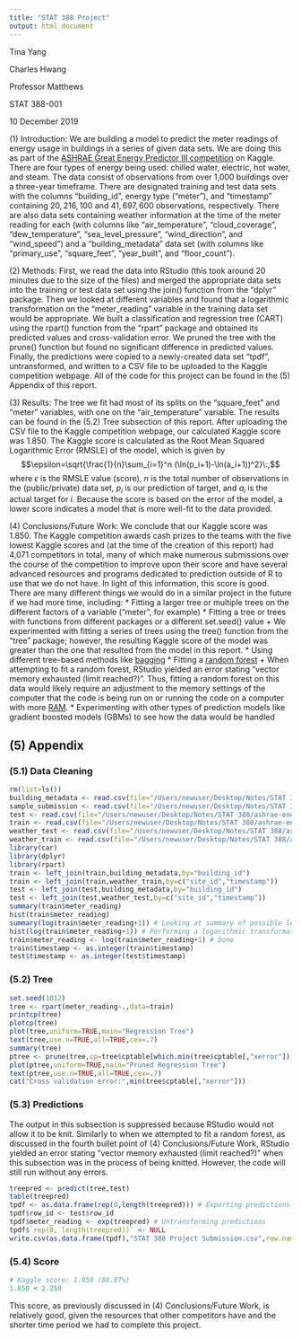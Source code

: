 ```yaml
---
title: "STAT 388 Project"
output: html_document
---
```

Tina Yang

Charles Hwang

Professor Matthews

STAT 388-001

10 December 2019

$(1)$ Introduction: We are building a model to predict the meter readings of energy usage in buildings in a series of given data sets. We are doing this as part of the [ASHRAE Great Energy Predictor III competition](kaggle.com/c/ashrae-energy-prediction) on Kaggle. There are four types of energy being used: chilled water, electric, hot water, and steam. The data consist of observations from over 1,000 buildings over a three-year timeframe. There are designated training and test data sets with the columns "building_id", energy type ("meter"), and "timestamp" containing $20,216,100$ and $41,697,600$ observations, respectively. There are also data sets containing weather information at the time of the meter reading for each (with columns like "air_temperature", "cloud_coverage", "dew_temperature", "sea_level_pressure", "wind_direction", and "wind_speed") and a "building_metadata" data set (with columns like "primary_use", "square_feet", "year_built", and "floor_count").

$(2)$ Methods: First, we read the data into RStudio (this took around 20 minutes due to the size of the files) and merged the appropriate data sets into the training or test data set using the join() function from the "dplyr" package. Then we looked at different variables and found that a logarithmic transformation on the "meter_reading" variable in the training data set would be appropriate. We built a classification and regression tree (CART) using the rpart() function from the "rpart" package and obtained its predicted values and cross-validation error. We pruned the tree with the prune() function but found no significant difference in predicted values. Finally, the predictions were copied to a newly-created data set "tpdf", untransformed, and written to a CSV file to be uploaded to the Kaggle competition webpage. All of the code for this project can be found in the $(5)$ Appendix of this report.

$(3)$ Results: The tree we fit had most of its splits on the "square_feet" and "meter" variables, with one on the "air_temperature" variable. The results can be found in the $(5.2)$ Tree subsection of this report. After uploading the CSV file to the Kaggle competition webpage, our calculated Kaggle score was $1.850$. The Kaggle score is calculated as the Root Mean Squared Logarithmic Error (RMSLE) of the model, which is given by $$\epsilon=\sqrt{\frac{1}{n}\sum_{i=1}^n (\ln(p_i+1)-\ln(a_i+1))^2}\:,$$ where $\epsilon$ is the RMSLE value (score), $n$ is the total number of observations in the (public/private) data set, $p_i$ is our prediction of target, and $a_i$ is the actual target for $i$. Because the score is based on the error of the model, a lower score indicates a model that is more well-fit to the data provided.

$(4)$ Conclusions/Future Work: We conclude that our Kaggle score was $1.850$. The Kaggle competition awards cash prizes to the teams with the five lowest Kaggle scores and (at the time of the creation of this report) had 4,071 competitors in total, many of which make numerous submissions over the course of the competition to improve upon their score and have several advanced resources and programs dedicated to prediction outside of R to use that we do not have. In light of this information, this score is good. There are many different things we would do in a similar project in the future if we had more time, including:
* Fitting a larger tree or multiple trees on the different factors of a variable ("meter", for example)
* Fitting a tree or trees with functions from different packages or a different set.seed() value
    + We experimented with fitting a series of trees using the tree() function from the "tree" package; however, the resulting Kaggle score of the model was greater than the one that resulted from the model in this report.
* Using different tree-based methods like [bagging](en.wikipedia.org/wiki/Bagging)
* Fitting a [random forest](en.wikipedia.org/wiki/Random_forest)
    + When attempting to fit a random forest, RStudio yielded an error stating "vector memory exhausted (limit reached?)". Thus, fitting a random forest on this data would likely require an adjustment to the memory settings of the computer that the code is being run on or running the code on a computer with more [RAM](en.wikipedia.org/wiki/RAM).
* Experimenting with other types of prediction models like gradient boosted models (GBMs) to see how the data would be handled

## (5) Appendix
### (5.1) Data Cleaning

```r
rm(list=ls())
building_metadata <- read.csv(file="/Users/newuser/Desktop/Notes/STAT 388/ashrae-energy-prediction/building_metadata.csv",header=TRUE)
sample_submission <- read.csv(file="/Users/newuser/Desktop/Notes/STAT 388/ashrae-energy-prediction/sample_submission.csv",header=TRUE)
test <- read.csv(file="/Users/newuser/Desktop/Notes/STAT 388/ashrae-energy-prediction/test.csv",header=TRUE)
train <- read.csv(file="/Users/newuser/Desktop/Notes/STAT 388/ashrae-energy-prediction/train.csv",header=TRUE)
weather_test <- read.csv(file="/Users/newuser/Desktop/Notes/STAT 388/ashrae-energy-prediction/weather_test.csv",header=TRUE)
weather_train <- read.csv(file="/Users/newuser/Desktop/Notes/STAT 388/ashrae-energy-prediction/weather_train.csv",header=TRUE)
library(car)
library(dplyr)
library(rpart)
train <- left_join(train,building_metadata,by="building_id")
train <- left_join(train,weather_train,by=c("site_id","timestamp"))
test <- left_join(test,building_metadata,by="building_id")
test <- left_join(test,weather_test,by=c("site_id","timestamp"))
summary(train$meter_reading)
hist(train$meter_reading)
summary(log(train$meter_reading+1)) # Looking at summary of possible logarithmic transformation
hist(log(train$meter_reading+1)) # Performing a logarithmic transformation on meter reading
train$meter_reading <- log(train$meter_reading+1) # Done
train$timestamp <- as.integer(train$timestamp)
test$timestamp <- as.integer(test$timestamp)
```

### (5.2) Tree

```r
set.seed(1012)
tree <- rpart(meter_reading~.,data=train)
printcp(tree)
plotcp(tree)
plot(tree,uniform=TRUE,main="Regression Tree")
text(tree,use.n=TRUE,all=TRUE,cex=.7)
summary(tree)
ptree <- prune(tree,cp=tree$cptable[which.min(tree$cptable[,"xerror"]),"CP"])
plot(ptree,uniform=TRUE,main="Pruned Regression Tree")
text(ptree,use.n=TRUE,all=TRUE,cex=.7)
cat("Cross validation error:",min(tree$cptable[,"xerror"]))
```

### (5.3) Predictions

The output in this subsection is suppressed because RStudio would not allow it to be knit. Similarly to when we attempted to fit a random forest, as discussed in the fourth bullet point of $(4)$ Conclusions/Future Work, RStudio yielded an error stating "vector memory exhausted (limit reached?)" when this subsection was in the process of being knitted. However, the code will still run without any errors.

```r
treepred <- predict(tree,test)
table(treepred)
tpdf <- as.data.frame(rep(0,length(treepred))) # Exporting predictions to CSV file for Kaggle submission
tpdf$row_id <- test$row_id
tpdf$meter_reading <- exp(treepred) # Untransforming predictions
tpdf$`rep(0, length(treepred))` <- NULL
write.csv(as.data.frame(tpdf),"STAT 388 Project Submission.csv",row.names=FALSE)
```

### (5.4) Score

```r
# Kaggle score: 1.850 (88.87%)
1.850 < 2.250
```

This score, as previously discussed in $(4)$ Conclusions/Future Work, is relatively good, given the resources that other competitors have and the shorter time period we had to complete this project.